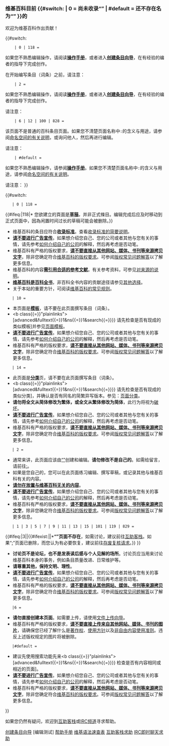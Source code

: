 <h3 class="title">维基百科目前<!--
-->{{#switch:{{NAMESPACENUMBER}}<!--
-->| 0 = 尚未收录“{{FULLPAGENAME}}”<!--
-->| #default = 还不存在名为“{{FULLPAGENAME}}”<!--
-->}}的{{NSPN}}</h3>

<!-- 导言 -->
欢迎为维基百科作出贡献！

{{#switch:{{NAMESPACENUMBER}}
	 | 0 | 118 =
如果您不熟悉编辑操作，请阅读'''[[Help:编辑手册|操作手册]]'''，或者进入'''[[Wikipedia:建立条目|创建条目向导]]'''，在有经验的编者的指导下完成创作。

在开始编写条目（词条）之前，请注意：
	 | 2 =
如果您不熟悉编辑操作，请阅读'''[[Help:编辑手册|操作手册]]'''，或者进入'''[[Wikipedia:建立条目|创建条目向导]]'''，在有经验的编者的指导下完成创作。

请注意：
	 | 6 | 12 | 100 | 828 =
该页面不是普通的百科条目页面。如果您不清楚页面名称中<code>{{NAMESPACE}}:</code>的含义与用途，请参阅[[WP:命名空间|命名空间的有关说明]]，或询问他人，然后再进行编辑。

请注意：
	 | #default =
如果您不熟悉编辑操作，请参阅'''[[Help:编辑手册|操作手册]]'''。如果您不清楚页面名称中<code>{{NAMESPACE}}:</code>的含义与用途，请参阅[[WP:命名空间|命名空间的有关说明]]。

请注意：
}}

<!-- 具体注意事项 -->
{{#switch:{{NAMESPACENUMBER}} 
	| 0 | 118 =
{{#ifeq:{{NAMESPACENUMBER}}|118|* 您欲建立的頁面是'''[[WP:DRAFT|草稿]]'''，并非正式條目。编辑完成后应及时移动到正式页面中，因為闲置时间过长的草稿可能会被删除。}}
* 维基百科的条目应符合'''[[WP:YES|收录标准]]'''。查看[[WP:42|收录标准的简要说明]]。
* '''[[WP:SOAP|请不要进行广告宣传]]'''。如果想介绍您自己、您的公司或者其他与您有关的事情，请先参考[[Wikipedia:如何介绍自己的公司|如何介绍自己的公司]]的解释，然后再考虑是否动笔。
* 维基百科有严格的版权要求，'''[[WP:COPYVIO|请不要直接从其他网站、媒体、书刊等来源拷贝文字]]'''，除非您确定符合[[Wikipedia:著作权信息|维基百科的版权要求]]。可参阅[[Wikipedia:版权常见问题解答|版权常见问题解答]]以了解更多信息。
* 维基百科的内容'''[[WP:V|需引用合适的参考文献]]'''。有关参考资料，可参见[[Wikipedia:世界上的八种来源|对来源的说明]]。
* '''[[WP:YES|维基百科是百科全书]]'''，非百科全书内容的贡献途径请参见[[Wikipedia:其他选择|其他选择]]。
* 关于本站的重要方针，可阅读[[WP:KNOW|维基百科的常见规则]]。
	| 10 =
* 本页面是'''[[H:T|模板]]'''，请不要在此页面撰写条目（词条）。
* <b class{{=}}"plainlinks">[{{fullurl:Special:Search|profile{{=}}advanced&fulltext{{=}}1&ns{{NAMESPACENUMBER}}{{=}}1&search{{=}}{{PAGENAMEE}}}} 请先检查是否有现成的类似模板]</b>并参见[[Wikipedia:页面模板|页面模板]]。
* '''[[WP:SOAP|请不要进行广告宣传]]'''。如果想介绍您自己、您的公司或者其他与您有关的事情，请先参考[[Wikipedia:如何介绍自己的公司|如何介绍自己的公司]]的解释，然后再考虑是否动笔。
* 维基百科有严格的版权要求，'''[[WP:COPYVIO|请不要直接从其他网站、媒体、书刊等来源拷贝文字]]'''，除非您确定符合[[Wikipedia:著作权信息|维基百科的版权要求]]。可参阅[[Wikipedia:版权常见问题解答|版权常见问题解答]]以了解更多信息。
	| 14 = 
* 此页面是'''[[H:分类|分类]]'''页，请不要在此页面撰写条目（词条）。
* <b class{{=}}"plainlinks">[{{fullurl:Special:Search|profile{{=}}advanced&fulltext{{=}}1&ns{{NAMESPACENUMBER}}{{=}}1&search{{=}}{{PAGENAMEE}}}} 请先检查是否有现成的类似分类]</b>，并确认是否有同名的简繁异写版本。参见：[[Wikipedia:页面分类|页面分类]]。
* '''请勿将全文从简体修改为繁体，或全文从繁体修改为简体'''，此行为将视为[[WP:简繁破坏|破坏]]。
* '''[[WP:SOAP|请不要进行广告宣传]]'''。如果想介绍您自己、您的公司或者其他与您有关的事情，请先参考[[Wikipedia:如何介绍自己的公司|如何介绍自己的公司]]的解释，然后再考虑是否动笔。
* 维基百科有严格的版权要求，'''[[WP:COPYVIO|请不要直接从其他网站、媒体、书刊等来源拷贝文字]]'''，除非您确定符合[[Wikipedia:著作权信息|维基百科的版权要求]]。可参阅[[Wikipedia:版权常见问题解答|版权常见问题解答]]以了解更多信息。
	| 2 =
* 通常来讲，此页面应该由[[User:{{ROOTPAGENAME}}|{{int:group-user}}“{{ROOTPAGENAME}}”]]创建和编辑。'''请勿修改不是自己的{{int:nstab-user}}'''。如需给{{int:group-user}}留言，请前往[[User_talk:{{ROOTPAGENAME}}|{{int:group-user}}{{int:talk}}:{{ROOTPAGENAME}}]]。
* 如果是您自己的{{int:nstab-user}}，您可以在此页面练习编辑、撰写草稿，或记录其他与维基百科有关的内容。
* '''[[WP:NOT|请勿在{{int:nstab-user}}放置与维基百科无关的内容]]'''。
* '''[[WP:SOAP|请不要进行广告宣传]]'''。如果想介绍您自己、您的公司或者其他与您有关的事情，请先参考[[Wikipedia:如何介绍自己的公司|如何介绍自己的公司]]的解释，然后再考虑是否动笔。
* 维基百科有严格的版权要求，'''[[WP:COPYVIO|请不要直接从其他网站、媒体、书刊等来源拷贝文字]]'''，除非您确定符合[[Wikipedia:著作权信息|维基百科的版权要求]]。可参阅[[Wikipedia:版权常见问题解答|版权常见问题解答]]以了解更多信息。
	| 1 | 3 | 5 | 7 | 9 | 11 | 13 | 15 | 101 | 119 | 829 =
{{#ifeq:{{NAMESPACENUMBER}}|3||{{#ifexist:{{SUBJECTPAGENAME}}||*'''“{{SUBJECTPAGENAME}}”页面不存在'''，如需讨论，建议前往[[WP:VP|互助客栈]]。如果“[[:{{SUBJECTPAGENAME}}|:{{SUBJECTPAGENAME}}]]”页面已删除，而您认为有必要恢复，建议前往[[WP:DRV|存废复核请求]]。}}
}}
* '''讨论页不是论坛，也不是发表读后感与个人见解的场所'''。讨论页应当用来讨论维基百科本身的事务，例如条目质量改进、日常维护等。
* '''请尊重其他{{int:group-user}}，保持文明、理性'''。
* '''[[WP:SOAP|请不要进行广告宣传]]'''。如果想介绍您自己、您的公司或者其他与您有关的事情，请先参考[[Wikipedia:如何介绍自己的公司|如何介绍自己的公司]]的解释，然后再考虑是否动笔。
* 维基百科有严格的版权要求，'''[[WP:COPYVIO|请不要直接从其他网站、媒体、书刊等来源拷贝文字]]'''，除非您确定符合[[Wikipedia:著作权信息|维基百科的版权要求]]。可参阅[[Wikipedia:版权常见问题解答|版权常见问题解答]]以了解更多信息。
	|6 = 
* '''请勿直接创建本页面'''。如需要上传{{int:imgfile}}，请使用[[Wikipedia:上传|文件上传向导]]。
* 维基百科有严格的版权要求，'''[[WP:COPYVIO|请不要直接上传来自其他网站、媒体、书刊的图片]]'''，请确保您已经了解什么是[[Wikipedia:版权信息|著作权]]、[[Wikipedia:文件使用方针|{{int:imgfile}}使用方针]]以及[[Wikipedia:非自由内容使用准则|非自由内容使用准则]]。违反上述版权规定的图片将被删除。
	|#default =
* 建议先使用搜索功能先来<b class{{=}}"plainlinks">[{{fullurl:Special:Search|profile{{=}}advanced&fulltext{{=}}1&ns{{NAMESPACENUMBER}}{{=}}1&search{{=}}{{PAGENAMEE}}}} 检查是否有内容相同或相近的页面]</b>。
* '''[[WP:SOAP|请不要进行广告宣传]]'''。如果想介绍您自己、您的公司或者其他与您有关的事情，请先参考[[Wikipedia:如何介绍自己的公司|如何介绍自己的公司]]的解释，然后再考虑是否动笔。
* 维基百科有严格的版权要求，'''[[WP:COPYVIO|请不要直接从其他网站、媒体、书刊等来源拷贝文字]]'''，除非您确定符合[[Wikipedia:著作权信息|维基百科的版权要求]]。可参阅[[Wikipedia:版权常见问题解答|版权常见问题解答]]以了解更多信息。
}}

如果您仍然有疑问，欢迎到[[WP:VPA|互助客栈]]或[[WP:IRC|IRC频道]]寻求帮助。

<div class="nomobile"><!--
--><div class="buttons plainlinks"><!--
---->[[Wikipedia:建立条目|<span class="mw-ui-button mw-ui-progressive">创建条目向导</span>]]<!--
---->[{{fullurl:Wikipedia:沙盒|action=edit}}<span class="mw-ui-button">编辑测试</span>]<!--
---->[[Help:目录|<span class="mw-ui-button">帮助手册</span>]]<!--
---->[[Wikipedia:备忘单|<span class="mw-ui-button">维基语法速查表</span>]]<!--
---->[[WP:VPA|<span class="mw-ui-button">互助客栈求助</span>]]<!--
---->[[WP:IRC|<span class="mw-ui-button">IRC即时聊天求助</span>]]<!--
--></div>
</div>